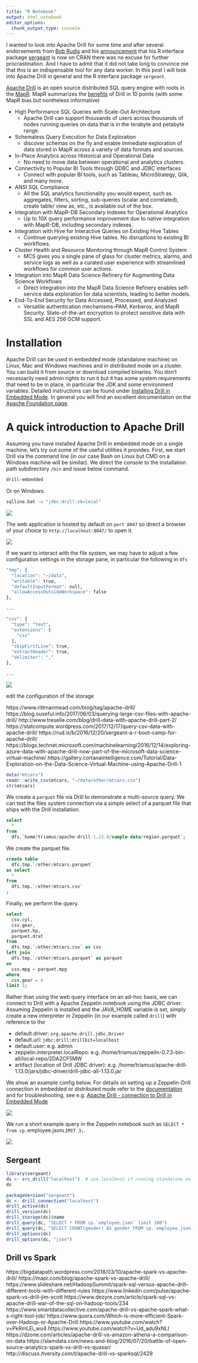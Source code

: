 ```yaml
---
title: "R Notebook"
output: html_notebook
editor_options: 
  chunk_output_type: console
---
```


I wanted to look into Apache Drill for some time and after several endorsements from [Bob Rudis](https://rud.is/b/) and his [announcement](https://rud.is/b/2017/07/17/ten-hut-the-apache-drill-r-interface-package-sergeant-is-now-on-cran/) that his R interface package [sergeant](https://github.com/hrbrmstr/sergeant) is now on CRAN there was no excuse for further procrastination. And I have to admit that it did not take long to convince me that this is an indispensable tool for any data worker. In this post I will look into Apache Drill in general and the R interface package `sergeant`.

[Apache Drill](https://drill.apache.org/) is an open source distributed SQL query engine with roots in the [MapR](ecosystem). MapR summarizes the [benefits](https://mapr.com/products/apache-drill/) of Drill in 10 points (with some MapR bias but nontheless informative)

* High Performance SQL Queries with Scale-Out Architecture
    + Apache Drill can support thousands of users across thousands of nodes running queries on data that is in the terabyte and petabyte range.
* Schemaless Query Execution for Data Exploration
    + discover schemas on the fly and enable immediate exploration of data stored in MapR across a variety of data formats and sources.
* In-Place Analytics across Historical and Operational Data
    + No need to move data between operational and analytics clusters.
* Connectivity to Popular BI Tools through QDBC and JDBC interfaces
    + Connect with popular BI tools, such as Tableau, MicroStrategy, Qlik, and many more.
* ANSI SQL Compliance
    + All the SQL analytics functionality you would expect, such as aggregates, filters, sorting, sub-queries (scalar and correlated), create table/ view as, etc., is available out of the box.
* Integration with MapR-DB Secondary Indexes for Operational Analytics
    + Up to 10X query performance improvement due to native integration with MapR-DB, including secondary indexes.
* Integration with Hive for Interactive Queries on Existing Hive Tables
    + Continue querying existing Hive tables. No disruptions to existing BI workflows.
* Cluster Health and Resource Monitoring through MapR Control System
    + MCS gives you a single pane of glass for cluster metrics, alarms, and service logs as well as a curated user experience with streamlined workflows for common user actions.
* Integration into MapR Data Science Refinery for Augmenting Data Science Workflows
    + Direct integration into the MapR Data Science Refinery enables self-service data exploration for data scientists, leading to better models.
* End-To-End Security for Data Accessed, Processed, and Analyzed
    + Versatile authentication mechanisms–PAM, Kerberos, and MapR Security. State-of-the-art encryption to protect sensitive data with SSL and AES 256 GCM support.

# Installation

Apache Drill can be used in embedded mode (standalone machine) on Linux, Mac and Windows machines and in distributed mode on a cluster. You can build it from source or download compiled binaries. You don't necessarily need admin rights to run it but it has some system requirements that need to be in place, in particular the JDK and some environment variables. Detailed instructions can be found under [Installing Drill in Embedded Mode](https://drill.apache.org/docs/embedded-mode-prerequisites/). In general you will find an excellent documentation on the [Apache Foundation page](https://drill.apache.org/docs).

# A quick introduction to Apache Drill

Assuming you have installed Apache Drill in embedded mode on a single machine, let's try out some of the useful utilities it provides. First, we start Drill via the command line (in our case Bash on Linux but CMD on a Windows machine will be similar). We direct the console to the installation path subdirectory `/bin` and issue below command.

```bash
drill-embedded
```

Or on Windows.

```bash
sqlline.bat -u "jdbc:drill:zk=local"
```

![](D:/Sonstiges/screenshots/cmd_start_drill.png)

The web application is hosted by default on `port 8047` so direct a browser of your choice to `http://localhost:8047/` to open it.

![](~/screenshots/chrome_drill_startpage)

If we want to interact with the file system, we may have to adjust a few configuration settings in the storage pane, in particular the following in `dfs`

```r
"tmp": {
  "location": "~/data",
  "writable": true,
  "defaultInputFormat": null,
  "allowAccessOutsideWorkspace": false
},

...

"csv": {
  "type": "text",
  "extensions": [
    "csv"
  ],
  "skipFirstLine": true,
  "extractHeader": true,
  "delimiter": ","
},

...
```

![](~/screenshots/chrome_drill_storage_config.png)

edit the configuration of the storage 

https://www.rittmanmead.com/blog/tag/apache-drill/
https://blog.ouseful.info/2017/06/03/querying-large-csv-files-with-apache-drill/
http://www.treselle.com/blog/drill-data-with-apache-drill-part-2/
https://statcompute.wordpress.com/2017/12/17/query-csv-data-with-apache-drill/
https://rud.is/b/2016/12/20/sergeant-a-r-boot-camp-for-apache-drill/
https://blogs.technet.microsoft.com/machinelearning/2016/12/14/exploring-azure-data-with-apache-drill-now-part-of-the-microsoft-data-science-virtual-machine/
https://gallery.cortanaintelligence.com/Tutorial/Data-Exploration-on-the-Data-Science-Virtual-Machine-using-Apache-Drill-1

```r
data("mtcars")
readr::write_csv(mtcars, "~/data/other/mtcars.csv")
str(mtcars)
```

We create a `parquet` file via Drill to demonstrate a multi-source query. We can test the files system connection via a simple select of a parquet file that ships with the Drill installation.

```sql
select
  * 
from
  dfs.`home/triamus/apache-drill-1.13.0/sample-data/region.parquet`;
```

We create the parquet file.

```sql
create table
  dfs.tmp.`/other/mtcars.parquet` 
as select
  * 
from 
  dfs.tmp.`/other/mtcars.csv`
;
```

Finally, we perform the query.

```sql
select 
  csv.cyl, 
  csv.gear,
  parquet.hp,
  parquet.drat
from 
  dfs.tmp.`/other/mtcars.csv` as csv
left join
  dfs.tmp.`/other/mtcars.parquet` as parquet
on
  csv.mpg = parquet.mpg
where
  csv.gear = 4
limit 5;
```

Rather than using the web query interface on an ad-hoc basis, we can connect to Drill with a Apache Zeppelin notebook using the JDBC driver. Assuming Zeppelin is installed and the JAVA_HOME variable is set, simply create a new interpreter in Zeppelin (in our example called `drill`) with reference to the 

* default.driver: `org.apache.drill.jdbc.Driver`
* default.url: `jdbc:drill:drillbit=localhost`
* default.user: e.g. admin
* zeppelin.interpreter.localRepo: e.g. /home/triamus/zeppelin-0.7.3-bin-all/local-repo/2DA2CF5MW
* artifact (location of Drill JDBC driver): e.g. /home/triamus/apache-drill-1.13.0/jars/jdbc-driver/drill-jdbc-all-1.13.0.jar

We show an example config below. For details on setting up a Zeppelin-Drill connection in embedded or distributed mode refer to the [documentation](https://drill.apache.org/docs/using-the-jdbc-driver/) and for troubleshooting, see e.g. [Apache Drill - connection to Drill in Embedded Mode](https://stackoverflow.com/questions/31654658/apache-drill-connection-to-drill-in-embedded-mode-java)

![](~/screenshots/zeppelin_drill_interpreter_config.png)

We run a short example query in the Zeppelin notebook such as `SELECT * from cp.`employee.json` LIMIT 3;`.

![](~/screenshots/zeppelin_drill_example_query.png)

## Sergeant

```r
library(sergeant)
ds <- src_drill("localhost")  # use localhost if running standalone on same system otherwise the host or IP of your Drill server
ds
```

```r
packageVersion("sergeant")
dc <- drill_connection("localhost") 
drill_active(dc)
drill_version(dc)
drill_storage(dc)$name
drill_query(dc, "SELECT * FROM cp.`employee.json` limit 100")
drill_query(dc, "SELECT COUNT(gender) AS gender FROM cp.`employee.json` GROUP BY gender")
drill_options(dc)
drill_options(dc, "json")
```


## Drill vs Spark

https://bigdatapath.wordpress.com/2018/03/10/apache-spark-vs-apache-drill/
https://mapr.com/blog/apache-spark-vs-apache-drill/
https://www.slideshare.net/HadoopSummit/spark-sql-versus-apache-drill-different-tools-with-different-rules
https://www.linkedin.com/pulse/apache-spark-vs-drill-jim-scott
https://www.dezyre.com/article/spark-sql-vs-apache-drill-war-of-the-sql-on-hadoop-tools/234
https://www.smartdatacollective.com/apache-drill-vs-apache-spark-what-s-right-tool-job/
https://www.quora.com/Which-is-more-efficient-Spark-over-Hadoop-or-Apache-Drill
https://www.youtube.com/watch?v=PkRmLEi_wu4
https://www.youtube.com/watch?v=Ud_adu9xNLI
https://dzone.com/articles/apache-drill-vs-amazon-athena-a-comparison-on-data
https://slamdata.com/news-and-blog/2016/07/20/battle-of-open-source-analytics-spark-vs-drill-vs-quasar/
http://discuss.itversity.com/t/apache-drill-vs-sparksql/2429
